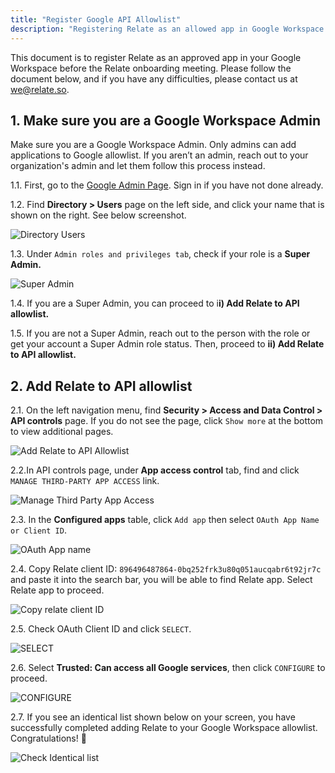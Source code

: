 ```yaml
---
title: "Register Google API Allowlist"
description: "Registering Relate as an allowed app in Google Workspace is required before the Relate onboarding meeting."
---
```


<Note>

This document is to register Relate as an approved app in your Google Workspace before the Relate onboarding meeting. Please follow the document below, and if you have any difficulties, please contact us at [we@relate.so](mailto:we@relate.so).

</Note>

## 1. Make sure you are a Google Workspace Admin

Make sure you are a Google Workspace Admin. Only admins can add applications to Google allowlist. If you aren’t an admin, reach out to your organization's admin and let them follow this process instead.

1.1. First, go to the [Google Admin Page](https://admin.google.com/). Sign in if you have not done already.

1.2. Find **Directory > Users** page on the left side, and click your name that is shown on the right. See below screenshot.

![Directory Users](/images/setup/directory-users.png)

1.3. Under `Admin roles and privileges tab`, check if your role is a **Super Admin.**

![Super Admin](/images/setup/super-admin.png)

1.4. If you are a Super Admin, you can proceed to i**i) Add Relate to API allowlist.**

1.5. If you are not a Super Admin, reach out to the person with the role or get your account a Super Admin role status. Then, proceed to **ii) Add Relate to API allowlist.**

## 2. Add Relate to API allowlist

2.1. On the left navigation menu, find **Security > Access and Data Control > API controls** page. If you do not see the page, click `Show more` at the bottom to view additional pages.

![Add Relate to API Allowlist](/images/setup/add-relate-to-api-allowlist.png)

2.2.In API controls page, under **App access control** tab, find and click `MANAGE THIRD-PARTY APP ACCESS` link.

![Manage Third Party App Access](/images/setup/app-access-control.png)

2.3. In the **Configured apps** table, click `Add app` then select `OAuth App Name or Client ID`.

![OAuth App name](/images/setup/oauth-app-name.png)

2.4. Copy Relate client ID: `896496487864-0bq252frk3u80q051aucqabr6t92jr7c` and paste it into the search bar, you will be able to find Relate app. Select Relate app to proceed.

![Copy relate client ID](/images/setup/copy-relate-client-id.png)

2.5. Check OAuth Client ID and click `SELECT`.

![SELECT](/images/setup/select.png)

2.6. Select **Trusted: Can access all Google services**, then click `CONFIGURE` to proceed.

![CONFIGURE](/images/setup/configure.png)

2.7. If you see an identical list shown below on your screen, you have successfully completed adding Relate to your Google Workspace allowlist. Congratulations! 🙌

![Check Identical list](/images/setup/identical-list.png)
